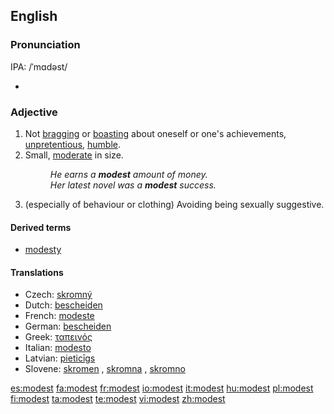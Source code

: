 ==English==

===Pronunciation===
IPA: /ˈmɑdəst/
*{{audio|en-us-modest.ogg|Audio (US)}}

===Adjective===
{{en-adj}}

# Not [[bragging]] or [[boasting]] about oneself or one's achievements,  [[unpretentious]], [[humble]].
# Small, [[moderate]] in size.
#: ''He earns a '''modest''' amount of money.''
#: ''Her latest novel was a '''modest''' success.''
# (especially of behaviour or clothing) Avoiding being sexually suggestive.

====Derived terms====
*[[modesty]]

====Translations====
*Czech: [[skromný]] {{m}}
*Dutch: [[bescheiden]]
*French: [[modeste]]
*German: [[bescheiden]]
*Greek: [[ταπεινός]] {{n}}
*Italian: [[modesto]]
*Latvian: [[pieticīgs]]
*Slovene: [[skromen]] {{m}}, [[skromna]] {{f}}, [[skromno]] {{n}}

[[es:modest]]
[[fa:modest]]
[[fr:modest]]
[[io:modest]]
[[it:modest]]
[[hu:modest]]
[[pl:modest]]
[[fi:modest]]
[[ta:modest]]
[[te:modest]]
[[vi:modest]]
[[zh:modest]]